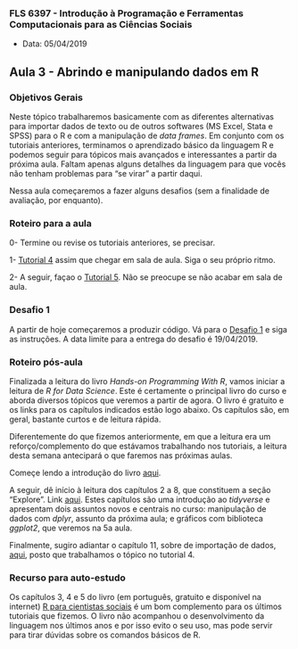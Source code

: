 ###  FLS 6397 - Introdução à Programação e Ferramentas Computacionais para as Ciências Sociais

- Data: 05/04/2019

## Aula 3 - Abrindo e manipulando dados em R

### Objetivos Gerais

Neste tópico trabalharemos basicamente com as diferentes alternativas para importar dados de texto ou de outros softwares (MS Excel, Stata e SPSS) para o R e com a manipulação de _data frames_. Em conjunto com os tutoriais anteriores, terminamos o aprendizado básico da linguagem R e podemos seguir para tópicos mais avançados e interessantes a partir da próxima aula. Faltam apenas alguns detalhes da linguagem para que vocês não tenham problemas para "se virar" a partir daqui.

Nessa aula começaremos a fazer alguns desafios (sem a finalidade de avaliação, por enquanto).

### Roteiro para a aula

0- Termine ou revise os tutoriais anteriores, se precisar.

1- [Tutorial 4](https://jonnyphillips.github.io/FLS6397_2019/tutorials/tutorial04.html) assim que chegar em sala de aula. Siga o seu próprio ritmo.

2- A seguir, façao o [Tutorial 5](https://jonnyphillips.github.io/FLS6397_2019/tutorials/tutorial05.html). Não se preocupe se não acabar em sala de aula.

### Desafio 1

A partir de hoje começaremos a produzir código. Vá para o [Desafio 1](https://jonnyphillips.github.io/FLS6397_2019/activities/datachallenge1.html) e siga as instruções. A data limite para a entrega do desafio é 19/04/2019.

### Roteiro pós-aula

Finalizada a leitura do livro  _Hands-on Programming With R_, vamos iniciar a leitura de _R for Data Science_. Este é certamente o principal livro do curso e aborda diversos tópicos que veremos a partir de agora. O livro é gratuito e os links para os capítulos indicados estão logo abaixo. Os capítulos são, em geral, bastante curtos e de leitura rápida. 

Diferentemente do que fizemos anteriormente, em que a leitura era um reforço/complemento do que estávamos trabalhando nos tutoriais, a leitura desta semana antecipará o que faremos nas próximas aulas.

Começe lendo a introdução do livro [aqui](http://r4ds.had.co.nz/introduction.html).

A seguir, dê início à leitura dos capítulos 2 a 8, que constituem a seção "Explore". Link [aqui](http://r4ds.had.co.nz/explore-intro.html). Estes capítulos são uma introdução ao _tidyverse_ e apresentam dois assuntos novos e centrais no curso: manipulação de dados com _dplyr_, assunto da próxima aula; e gráficos com biblioteca _ggplot2_, que veremos na 5a aula. 

Finalmente, sugiro adiantar o capítulo 11, sobre de importação de dados, [aqui](http://r4ds.had.co.nz/data-import.html), posto que trabalhamos o tópico no tutorial 4.

### Recurso para auto-estudo

Os capítulos 3, 4 e 5 do livro (em português, gratuito e disponível na internet) [R para cientistas sociais](http://www.uesc.br/editora/livrosdigitais_20140513/r_cientistas.pdf) é um bom complemento para os últimos tutoriais que fizemos. O livro não acompanhou o desenvolvimento da linguagem nos últimos anos e por isso evito o seu uso, mas pode servir para tirar dúvidas sobre os comandos básicos de R.
